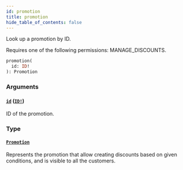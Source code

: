 ```yaml
---
id: promotion
title: promotion
hide_table_of_contents: false
---
```


Look up a promotion by ID.

Requires one of the following permissions: MANAGE_DISCOUNTS.

```graphql
promotion(
  id: ID!
): Promotion
```

### Arguments

#### [`id`](#) ([`ID!`](../../../developer/api-reference/scalars/id))

ID of the promotion.

### Type

#### [`Promotion`](../../../developer/api-reference/objects/promotion)

Represents the promotion that allow creating discounts based on given conditions, and is visible to all the customers.
